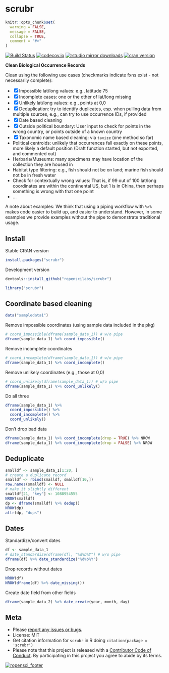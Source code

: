 scrubr
======

```r
knitr::opts_chunk$set(
  warning = FALSE,
  message = FALSE,
  collapse = TRUE,
  comment = "#>"
)
```

[![Build Status](https://travis-ci.org/ropenscilabs/scrubr.svg?branch=master)](https://travis-ci.org/ropenscilabs/scrubr)
[![codecov.io](http://codecov.io/github/ropenscilabs/scrubr/coverage.svg?branch=master)](http://codecov.io/github/ropenscilabs/scrubr?branch=master)
[![rstudio mirror downloads](http://cranlogs.r-pkg.org/badges/grand-total/scrubr?color=ff69b4)](https://github.com/metacran/cranlogs.app)
[![cran version](http://www.r-pkg.org/badges/version/scrubr)](https://cran.r-project.org/package=scrubr)

__Clean Biological Occurrence Records__

Clean using the following use cases (checkmarks indicate fxns exist - not necessarily complete):

- [x] Impossible lat/long values: e.g., latitude 75
- [x] Incomplete cases: one or the other of lat/long missing
- [x] Unlikely lat/long values: e.g., points at 0,0
- [x] Deduplication: try to identify duplicates, esp. when pulling data from multiple sources, e.g., can try to use occurrence IDs, if provided
- [x] Date based cleaning
* [x] Outside political boundary: User input to check for points in the wrong country, or points outside of a known country
* [x] Taxonomic name based cleaning: via `taxize` (one method so far)
* Political centroids: unlikely that occurrences fall exactly on these points, more likely a
default position (Draft function started, but not exported, and commented out)
* Herbaria/Museums: many specimens may have location of the collection they are housed in
* Habitat type filtering: e.g., fish should not be on land; marine fish should not be in fresh water
* Check for contextually wrong values: That is, if 99 out of 100 lat/long coordinates are within the continental US, but 1 is in China, then perhaps something is wrong with that one point
* ...

A note about examples: We think that using a piping workflow with `%>%` makes code easier to
build up, and easier to understand. However, in some examples we provide examples without the pipe
to demonstrate traditional usage.

## Install

Stable CRAN version

```r
install.packages("scrubr")
```

Development version

```r
devtools::install_github("ropenscilabs/scrubr")
```

```r
library("scrubr")
```

## Coordinate based cleaning

```r
data("sampledata1")
```

Remove impossible coordinates (using sample data included in the pkg)

```r
# coord_impossible(dframe(sample_data_1)) # w/o pipe
dframe(sample_data_1) %>% coord_impossible()
```

Remove incomplete coordinates

```r
# coord_incomplete(dframe(sample_data_1)) # w/o pipe
dframe(sample_data_1) %>% coord_incomplete()
```

Remove unlikely coordinates (e.g., those at 0,0)

```r
# coord_unlikely(dframe(sample_data_1)) # w/o pipe
dframe(sample_data_1) %>% coord_unlikely()
```

Do all three

```r
dframe(sample_data_1) %>%
  coord_impossible() %>%
  coord_incomplete() %>%
  coord_unlikely()
```

Don't drop bad data

```r
dframe(sample_data_1) %>% coord_incomplete(drop = TRUE) %>% NROW
dframe(sample_data_1) %>% coord_incomplete(drop = FALSE) %>% NROW
```


## Deduplicate

```r
smalldf <- sample_data_1[1:20, ]
# create a duplicate record
smalldf <- rbind(smalldf, smalldf[10,])
row.names(smalldf) <- NULL
# make it slightly different
smalldf[21, "key"] <- 1088954555
NROW(smalldf)
dp <- dframe(smalldf) %>% dedup()
NROW(dp)
attr(dp, "dups")
```

## Dates

Standardize/convert dates

```r
df <- sample_data_1
# date_standardize(dframe(df), "%d%b%Y") # w/o pipe
dframe(df) %>% date_standardize("%d%b%Y")
```

Drop records without dates

```r
NROW(df)
NROW(dframe(df) %>% date_missing())
```

Create date field from other fields

```r
dframe(sample_data_2) %>% date_create(year, month, day)
```

## Meta

* Please [report any issues or bugs](https://github.com/ropenscilabs/scrubr/issues).
* License: MIT
* Get citation information for `scrubr` in R doing `citation(package = 'scrubr')`
* Please note that this project is released with a [Contributor Code of Conduct](CONDUCT.md). By participating in this project you agree to abide by its terms.

[![ropensci_footer](http://ropensci.org/public_images/github_footer.png)](http://ropensci.org)
